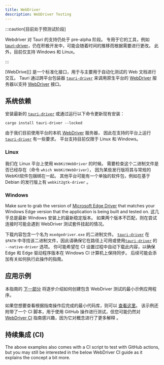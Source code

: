 ```yaml
---
title: WebDriver
description: WebDriver Testing
---
```


:::caution[目前处于预测试阶段]

Webdriver 对 Tauri 的支持仍处于 pre-alpha 阶段。 专用于它的工具，例如 [tauri-driver][]，仍在积极开发中，可能会随着时间的推移而根据需要进行更改。 此外，目前仅支持 Windows 和 Linux。

:::

[WebDrive][] 是一个标准化接口，用于与主要用于自动化测试的 Web 文档进行交互。 Tauri 通过跨平台包装器 [`tauri-driver`][] 来调用原生平台的 [WebDriver][] 服务器以支持 [WebDriver][] 接口。

## 系统依赖

安装最新的 [`tauri-driver`][] 或通过运行以下命令更新现有安装：

```shell
cargo install tauri-driver --locked
```

由于我们目前使用平台的本机 [WebDriver][] 服务器， 因此在支持的平台上运行 [`tauri-driver`][] 有一些要求。 平台支持目前仅限于 Linux 和 Windows。

### Linux

我们在 Linux 平台上使用 `WebKitWebDriver` 的时候。 需要检查这个二进制文件是否已经存在（命令 `which WebKitWebDriver`）， 因为某些发行版将其与常规的WebKit软件包捆绑在一起。 其他平台可能有一个单独的软件包，例如在基于 Debian 的发行版上有 `webkit2gtk-driver` 。

### Windows

Make sure to grab the version of [Microsoft Edge Driver][] that matches your Windows Edge version that the application is being built and tested on. 这几乎总是最新 Windows 安装上的最新稳定版本。 如果两个版本不匹配，则在尝试连接时可能会遇到 WebDriver 测试套件挂起的情况。

下载内容包含一个名为 `msedgedriver.exe` 的二进制文件。 [`tauri-driver`][] 在 `$PATH` 中寻找该二进制文件，因此请确保它在路径上可用或使用[`tauri-driver`][] 的 `--native-driver` 选项。 你可能希望在 CI 设置过程中自动下载此内容，以确保 Edge 和 Edge 驱动程序版本在 Windows CI 计算机上保持同步。 后续可能会添加有关如何执行此操作的指南。

## 应用示例

本指南的 [下一部分](/example/setup/) 将逐步介绍如何创建包含 WebDriver 测试的最小示例应用程序。

如果您想要查看根据指南操作后完成的最小代码库，则可以 <a href="https://github.com/chippers/hello_tauri" target="_blank">查看这里</a>。 该示例还附带了一个 CI 脚本，用于使用 GitHub 操作进行测试，但您可能仍然对 [WebDriver CI](/zh-cn/develop/tests/webdriver/ci/) 指南感兴趣，因为它对概念进行了更多解释 。


<CardGrid>
  <LinkCard title="Setup" href="/zh-cn/develop/tests/webdriver/example/" />
  <LinkCard
    title="Selenium"
    href="/zh-cn/develop/tests/webdriver/example/selenium/"
  />
  <LinkCard
    title="WebdriverIO"
    href="/zh-cn/develop/tests/webdriver/example/webdriverio/"
  />
</CardGrid>

## 持续集成 (CI)

The above examples also comes with a CI script to test with GitHub actions, but you may still be interested in the below WebDriver CI guide as it explains the concept a bit more.

<LinkCard title="持续集成 (CI)" href="/zh-cn/develop/tests/webdriver/ci/" />

[webdriver]: https://www.w3.org/TR/webdriver/
[`tauri-driver`]: https://crates.io/crates/tauri-driver
[tauri-driver]: https://crates.io/crates/tauri-driver
[microsoft edge driver]: https://developer.microsoft.com/en-us/microsoft-edge/tools/webdriver/
